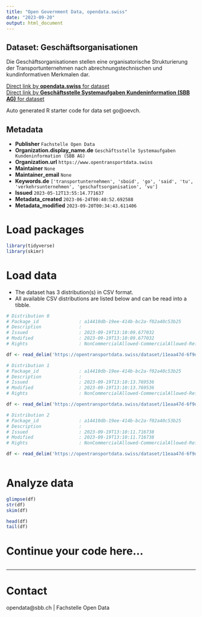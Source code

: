 ```yaml
---
title: "Open Government Data, opendata.swiss"
date: "2023-09-20"
output: html_document
---
```


## Dataset: Geschäftsorganisationen

Die Geschäftsorganisationen stellen eine organisatorische Strukturierung der Transportunternehmen nach abrechnungstechnischen und kundinformativen Merkmalen dar.

[Direct link by **opendata.swiss** for dataset](https://opendata.swiss/de/dataset/geschaftsorganisationen)<br>
[Direct link by **Geschäftsstelle Systemaufgaben Kundeninformation (SBB AG)** for dataset](https://opentransportdata.swiss/dataset/go)

Auto generated R starter code for data set go@oevch.

## Metadata

- **Publisher** `Fachstelle Open Data`
- **Organization.display_name.de** `Geschäftsstelle Systemaufgaben Kundeninformation (SBB AG)`
- **Organization.url** `https://www.opentransportdata.swiss`
- **Maintainer** `None`
- **Maintainer_email** `None`
- **Keywords.de** `['transportunternehmen', 'sboid', 'go', 'said', 'tu', 'verkehrsunternehmen', 'geschaftsorganisation', 'vu']`
- **Issued** `2023-05-12T13:55:14.771637`
- **Metadata_created** `2023-06-24T00:40:52.692588`
- **Metadata_modified** `2023-09-20T00:34:43.611406`


# Load packages

```r

library(tidyverse)
library(skimr)

```

# Load data

-   The dataset has 3 distribution(s) in CSV format.
-   All available CSV distributions are listed below and can be read into a tibble.

```r

# Distribution 0
# Package_id               : a14410db-19ee-414b-bc2a-f02a40c53b25
# Description              : 
# Issued                   : 2023-09-19T13:10:09.677032
# Modified                 : 2023-09-19T13:10:09.677032
# Rights                   : NonCommercialAllowed-CommercialAllowed-ReferenceRequired

df <- read_delim('https://opentransportdata.swiss/dataset/11eaa47d-6f9d-4ddc-a660-02ad0eeaea8f/resource/08ae8d15-c92a-4878-8e3d-fc2aa1b3b50a/download/actual_date_business_organisation_versions_2023-09-19.csv')

# Distribution 1
# Package_id               : a14410db-19ee-414b-bc2a-f02a40c53b25
# Description              : 
# Issued                   : 2023-09-19T13:10:13.769536
# Modified                 : 2023-09-19T13:10:13.769536
# Rights                   : NonCommercialAllowed-CommercialAllowed-ReferenceRequired

df <- read_delim('https://opentransportdata.swiss/dataset/11eaa47d-6f9d-4ddc-a660-02ad0eeaea8f/resource/55bf3b82-e8ee-4a1d-8931-dbf30e3eb6d0/download/future_timetable_business_organisation_versions_2023-09-19.csv')

# Distribution 2
# Package_id               : a14410db-19ee-414b-bc2a-f02a40c53b25
# Description              : 
# Issued                   : 2023-09-19T13:10:11.716738
# Modified                 : 2023-09-19T13:10:11.716738
# Rights                   : NonCommercialAllowed-CommercialAllowed-ReferenceRequired

df <- read_delim('https://opentransportdata.swiss/dataset/11eaa47d-6f9d-4ddc-a660-02ad0eeaea8f/resource/74fbd86a-eaf5-4d20-bd63-ad670fa6c094/download/full_business_organisation_versions_2023-09-19.csv')



```

# Analyze data

```r

glimpse(df)
str(df)
skim(df)

head(df)
tail(df)

```

# Continue your code here...

```r

```

------------------------------------------------------------------------

# Contact

opendata@sbb.ch | Fachstelle Open Data
